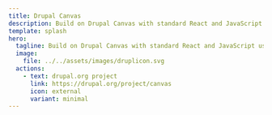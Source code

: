 ```yaml
---
title: Drupal Canvas
description: Build on Drupal Canvas with standard React and JavaScript using our developer features.
template: splash
hero:
  tagline: Build on Drupal Canvas with standard React and JavaScript using our developer features. Get started with our docs and guides below.
  image:
    file: ../../assets/images/druplicon.svg
  actions:
    - text: drupal.org project
      link: https://drupal.org/project/canvas
      icon: external
      variant: minimal
---
```



<CardGrid>
  <LinkCard
    title="Code components"
    href={`${import.meta.env.BASE_URL}/code-components`.replace(/^\/\//, '/')}
  />
</CardGrid>
<CardGrid>
  <LinkCard
    title="SDC components"
    href={`${import.meta.env.BASE_URL}/sdc-components`.replace(/^\/\//, '/')}
  />
</CardGrid>
<CardGrid>
  <LinkCard
    title="AI Assistant"
    href={`${import.meta.env.BASE_URL}/ai-assistant`.replace(/^\/\//, '/')}
  />
</CardGrid>
<CardGrid>
  <LinkCard
    title="APIs"
    href={`${import.meta.env.BASE_URL}/apis`.replace(/^\/\//, '/')}
  />
</CardGrid>
